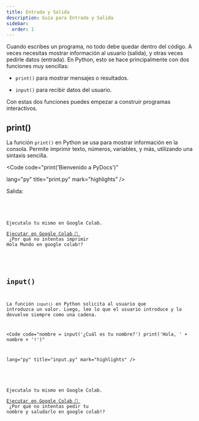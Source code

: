 ```yaml
---
title: Entrada y Salida
description: Guía para Entrada y Salida
sidebar:
  order: 1
---
```




Cuando escribes un programa, no todo debe quedar dentro del código. A veces necesitas mostrar información al usuario (salida), y otras veces pedirle datos (entrada). En Python, esto se hace principalmente con dos funciones muy sencillas:

- `print()` para mostrar mensajes o resultados.

- `input()` para recibir datos del usuario.

Con estas dos funciones puedes empezar a construir programas interactivos.

## print()

La función `print()` en Python se usa para mostrar información en la consola. Permite imprimir texto, números, variables, y más, utilizando una sintaxis sencilla.

<Code 
code="print('Bienvenido a PyDocs')" 
       
lang="py" 
title="print.py" 
mark="highlights" />

Salida:

<Code 
code="
'Bienvenido a PyDocs'
"
title="terminal" 
mark="highlights"
frame='terminal' />

<Aside type="tip" title="Reto">

Ejecutalo tu mismo en Google Colab.
<a href="https://colab.research.google.com/github/Nelson-5553/pydocs/tree/main/src/content/es_notebooks/syntax-basic/Input-and-Output_print.ipynb" target="_blank">
  Ejecutar en Google Colab 🚀
</a>
<br />
¿Por qué no intentas imprimir Hola Mundo en google colab!?

</Aside>

## input()

La función `input()` en Python solicita al usuario que introduzca un valor. Luego, lee lo que el usuario introduce y lo devuelve siempre como una cadena. 

<Code 
code="nombre = input('¿Cuál es tu nombre?')
          print('Hola, ' + nombre + '!')" 
       
lang="py" 
title="input.py" 
mark="highlights" />

<Aside type="tip" title="Reto">

Ejecutalo tu mismo en Google Colab.
<a href="https://colab.research.google.com/github/Nelson-5553/pydocs/tree/main/src/content/es_notebooks/syntax-basic/Input-and-Output_input.ipynb" target="_blank">
  Ejecutar en Google Colab 🚀
</a>
<br />
¿Por qué no intentas pedir tu nombre y saludarlo en google colab!?

</Aside>